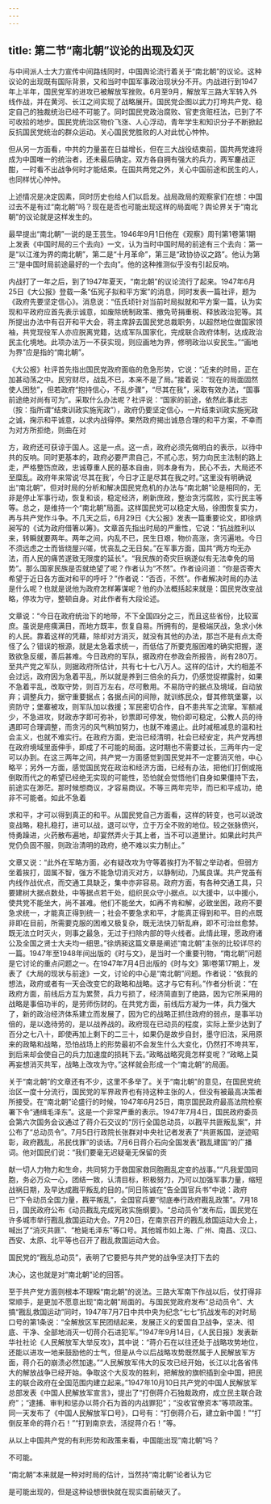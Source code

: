 ```yaml
---
---
---
```

title: 第二节“南北朝”议论的出现及幻灭
---



与中间派人士大力宣传中间路线同时，中国舆论流行着关于“南北朝”的议论。这种议论的出现既有国际背景，又和当时中国军事政治现状分不开。内战进行到1947年上半年，国民党军的进攻已被解放军挫败。6月至9月，解放军三路大军转入外线作战，并在黄河、长江之间实现了战略展开。国民党企图以武力打垮共产党、稳定自己的独裁统治已经不可能了。同时国民党政治腐败、官吏贪赃枉法，已到了不可收拾的地步。国民党统治区物价飞涨、人心浮动，青年学生和知识分子不断掀起反抗国民党统治的群众运动。关心国民党胜败的人对此忧心忡忡。

但从另一方面看，中共的力量虽在日益增长，但在三大战役结束前，国共两党谁将成为中国唯一的统治者，还未最后确定。双方各自拥有强大的兵力，两军鏖战正酣，一时看不出战争何时才能结束。在国共两党之外，关心中国前途和民生的人，也同样忧心忡忡。

上述情况是决定因素，同时历史也给人们以启发。战局政局的观察家们在想：中国过去不是有过“南北朝”吗？现在是否也可能出现这样的局面呢？舆论界关于“南北朝”的议论就是这样发生的。

最早提出“南北朝”一说的是王芸生。1946年9月1日他在《观察》周刊第1卷第1期上发表《中国时局的三个去向》一文，认为当时中国时局的前途有三个去向：第一是“以江淮为界的南北朝”，第二是“十月革命”，第三是“政协协议之路”。他认为第三“是中国时局前途最好的一个去向”。他的这种推测似乎没有引起反响。

内战打了一年之后，到了1947年夏天，“南北朝”的议论流行了起来。1947年6月25日《大公报》登载一条“伍宪子拟和平方案”的消息，同时发表一篇社评，题为《政府先要坚定信心》。消息说：“伍氏顷针对当前时局拟就和平方案一篇，认为实现和平政府应首先表示诚意，如废除统制政策、撤免苛捐重税、释放政治犯等。其所提出办法中有召开和平大会，蒋主席辞去国民党总裁职务，以超然地位做国家领袖，共党现役军人亦应脱离党籍，达成军队国家化，完成联合政府体制，达成政治民主化境地。此项办法万一不获实现，则应画地为界，修明政治以安民生。”“画地为界”应是指的“南北朝”。

《大公报》社评首先指出国民党政府面临的危急形势，它说：“近来的时局，正在加甚动荡之中。民穷财尽，战乱不已，本来不是了局。”接着说：“现在的局面固然使人困愁”，但若政府“抱持信心，不乱步骤”，“尽其在我”，采取有效办法，“国事前途绝对尚有可为”。采取什么办法呢？社评说：“国家的前途，依然此事此志（按：指所谓“结束训政实施宪政”），政府仍要坚定信心，一片结束训政实施宪政之诚，掬示和平诚意，以求内战得停。果然政府揭出诚恳合理的和平方案，不幸而为对方所拒绝，则曲在对

方，政府还可获谅于国人。这是一点。这一点，政府必须先做明白的表示，以待中共的反响。同时更基本的，政府必要严肃自己，不贰心志，努力向民主法制的路上走，严格整饬庶政，忠诚尊重人民的基本自由，则本身有为，民心不去，大局还不至糜乱。政府年来常说‘尽其在我’，今日才正是尽其在我之时。”这里没有明确说出“南北朝”，但对时局的分析和解决国民党危机的办法与“南北朝”论是相同的，无非是停止军事行动，恢复和谈，稳定经济，刷新庶政，整治贪污腐败，实行民主等等。总之，是维持一个“南北朝”局面。这样国民党可以稳定大局，徐图恢复实力，再与共产党作斗争。不几天之后，6月29日《大公报》发表一篇重要论文，即徐炳昶写的《试为政府借箸以筹》。文章首先指出时局的严重性，它说：“抗战胜利以来，转瞬就要两年。两年之间，内乱不已，民生日艰，物价高涨，贪污遍地。今日不须远虑之士而皆绕屋兴嗟，忧丧乱之无日矣。”在军事方面，国共“两方均无办法，而人民的痛苦遂致无限度的延长”。“我民族的奇灾巨祸遂似有无法幸免的局势”。那么国家民族是否就绝望了呢？作者认为“不然”。作者设问道：“你是否寄大希望于近日各方面对和平的呼吁？”作者说：“否否，不然”。作者解决时局的办法是什么呢？也就是说他为政府怎样筹谋呢？他的办法概括起来就是：国民党改变战略，停攻为守，整顿自身。对此作者有大段论述。

文章说：“今日在政府统治下的地带，不下全国四分之三，而且这些省份，比较富庶。虽说是疮痍满目，而地方既丰，恢复自易。所拥有的，是极端厌战，急求小休的人民。靠着这样的凭藉，除却对方消灭，就没有其他的办法，那岂不是有点太奇怪了么？错误的根源，就是太急着求统一，而低估了所要克服困难的确实把握，遂致欲急反缓，善后甚难。今日政府的军队，据政府在参政会所报告，尚有280万。至共产党之军队，则据政府所估计，共有七十七八万人。这样的估计，大约相差不会过远，政府因为急着平乱，所以就是养到三倍余的兵力，仍感觉捉襟露肘，如果不急着平乱，改取守势，则百万左右，尽可敷用。不易防守的据点及境域，自动放弃；调整兵力，据守重要据点；各据点间的间隙，就训练民众，督其修筑堡寨，以资防守；堡寨被攻，则军队加以救援；军民密切合作，自不患共军之流窜。军额减少，不急进攻，财政赤字即可弥补，钞票即可停发，物价即可稳定，公教人员的待遇即可合理调整，而贪污的风气稍加努力，也就不难遏止。此时减租减息的温和社会主义，也就不难实行。在政府方面，吏治已经清明，社会已经安定，共产党再想在政府境域里面伸手，即成了不可能的局面。这时期也不需要过长，三两年内一定可以办到。在这三两年之间，共产党一方面感觉到国民党并不一定要消灭他，中心略平；另外一方面，感觉国民党在政治和经济方面，已经有办法，把他们打倒或拖倒取而代之的希望已经绝无实现的可能性，恐怕就会觉悟他们自身如果僵持下去，前途实在渺茫。那时候想商议，才容易商议。不等三两年完毕，而已和平成功，绝非不可能者。如此不急着

求和平，才可以得到真正的和平。从国民党自己方面看，这样的转变，也可以说改变战略，稳扎稳打，进可以战，退可以守，立于万全不败的地位。较之张脉偾兴，恃勇躁进，火药散布遍地，却宴然弄火于其上者，当不可以道里计。如果此时共产党仍负固不服，则政治清明的政府，绝不难以实力制止。”

文章又说：“此外在军略方面，必有疑改攻为守等着挨打为不智之举动者。但弱方坐着挨打，固属不智，强方不能急切消灭对方，以静制动，乃属良谋。共产党虽有内线作战优点，而交通工具缺乏，集中亦非容易。政府方面，有各种交通工具，只要建树大据点数处，中等据点若干处，组织民众守小据点。以大援中，以中援小，使共党不能坐大，尚不甚难。他们不能坐大，如再不肯和解，必致坐困，政府不要急求统一，才能真正得到统一；社会不要急求和平，才能真正得到和平。目的点既非即在目前，所需要克服的困难又极复杂，既无法快刀斩乱麻，即不可治丝愈棼。既无法立时灭火，则事之最急，无过于扫除内部的导火线者。此情此理，愿政府诸公及全国之贤士大夫均一细思。”徐炳昶这篇文章是阐述“南北朝”主张的比较详尽的一篇。1947年至1948年间出版的《时与文》，是当时一个重要刊物，“南北朝”问题是它讨论的重点问题之一。在1947年7月4日出版的《时与文》第l卷第17期上，发表了《大局的现状与前途》一文，讨论的中心是“南北朝”问题。作者说：“依我的想法，政府或者有一天会改变它的政略和战略。这才与它有利。”作者分析说：“在政府方面，前线后方互为累赘，兵力亏损了，经济简直到了绝路，因为它所采用的战略是事倍功半的，是劳师伤财的。在共党方面，前线后方凝为一体，兵力强大了，新的政治经济体系建立而发展了，因为它的战略正抓住政府的弱点，是事半功倍的，是以逸待劳的，是以战养战的。政府现在已动员的程度，实际上至少达到了百分之七八十，即使再加上剩下的二三十，如果仍是故步自封，墨守旧法，采用原来的政略和战略，恐怕战场上的形势最初不会发生什么大变化，仍然打不垮共军，到后来却会使自己的兵力加速度的损耗下去。”政略战略究竟怎样变呢？“政略上莫再妄想消灭共军，战略上改攻为守。”这样就会形成一个“南北朝”的局面。

关于“南北朝”的文章还有不少，这里不多举了。关于“南北朝”的意见，在国民党统治区一度十分流行，国民党的军界政界也有持这种主张的人，但没有被最高决策者所接受。在“南北朝”论盛行的时候，1947年6月25日，南京国民政府最高法院检察署下令“通缉毛泽东”。这是一个非常严重的表示。1947年7月4日，国民政府委员会第六次国务会议通过了蒋介石交议的“厉行全国总动员，以戡平共匪叛乱案”，并公布了“总动员令”。7月5日行政院长张群对中央社记者发表了“共匪叛国，逆迹昭彰，政府戡乱，吊民伐罪”的谈话。7月6日蒋介石向全国发表“戡乱建国”的广播词。他对国民们说：“我们要毫无迟疑毫无保留的贡

献一切人力物力和生命，共同努力于救国家救同胞戡乱定变的战事。”“凡我爱国同胞，务必万众一心，团结一致，认清目标，积极努力，乃可以加强军事力量，缩短战祸日期，及早达成戡平叛乱的目的。”同日陈诚在“告全国官兵书”中说：政府已“下令动员全国力量，戡平叛乱”，全国官兵要“彻底奉行政府戡乱政策”。7月18日，国民政府公布《动员戡乱完成宪政实施纲要》。“总动员令”发布后，国民党在许多城市举行戡乱救国运动大会。7月20日，在南京召开的戡乱救国运动大会上，喊出了“消灭共匪”、“枪毙毛泽东”等口号。其他城市如上海、广州、南昌、汉口、西安、太原、北平等也召开了戡乱救国运动大会。

国民党的“戡乱总动员”，表明了它要把与共产党的战争坚决打下去的

决心，这也就是对“南北朝”论的回答。

至于共产党方面则根本不理睬“南北朝”的说法。三路大军南下作战以后，仗打得非常顺手，是更加不愿意出现“南北朝”局面的。与国民党政府发布“总动员令”、大搞“戡乱救国运动”同时，1947年7月7日中共中央为纪念“七七”抗战发布的对时局口号的第1条说：“全解放区军民团结起来，发展正义的爱国自卫战争，坚决、彻底、干净、全部地消灭一切蒋介石进犯军。”1947年9月14日，《人民日报》发表新华社社论《人民解放军大举反攻》，其中说：“蒋介石在以往还处于战略攻势地位，还能以进攻一地来鼓励他的士气，但是从今以后战略攻势既然属于人民解放军方面，蒋介石的崩溃必然加速。”“人民解放军伟大的反攻已经开始，长江以北各省伟大的解放战争已经开始。争取这个大反攻的胜利，把解放的旗帜插到全中国，把民主的联合政府在全国范围内建立起来。”1947年10月10日共产党的中国人民解放军总部发表《中国人民解放军宣言》，提出了“打倒蒋介石独裁政府，成立民主联合政府”；“逮捕、审判和惩办以蒋介石为首的内战罪犯”；“没收官僚资本”等项政策。同一天发布了《中国人民解放军口号》，口号有：“打倒蒋介石，建立新中国！”“打倒反革命的蒋介石！”“打到南京去，活捉蒋介石！”等。

从以上中国共产党的有利形势和政策来看，中国能出现“南北朝”吗？

不可能。

“南北朝”本来就是一种对时局的估计，当然持“南北朝”论者认为它

是可能出现的，但是这种设想很快就在现实面前破灭了。